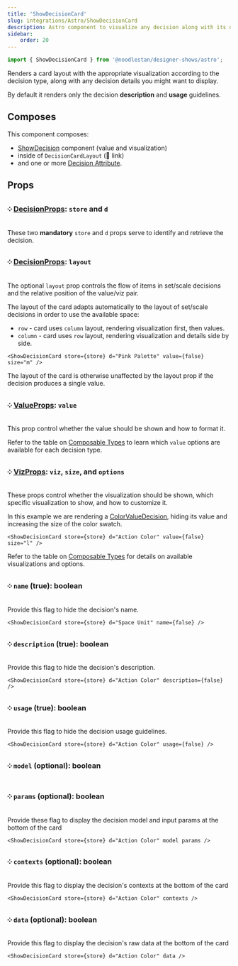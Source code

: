 ```yaml
---
title: 'ShowDecisionCard'
slug: integrations/Astro/ShowDecisionCard
description: Astro component to visualize any decision along with its details in a card layout.
sidebar:
    order: 20
---
```





```ts
import { ShowDecisionCard } from '@noodlestan/designer-shows/astro';
```

Renders a card layout with the appropriate visualization according to the decision type, along with any decision details you might want to display.

By default it renders only the decision **description** and **usage** guidelines.

<ShowDecisionCard store={store} d="Action Color" />

## Composes

This component composes:

-   [ShowDecision](/integrations/Astro/ShowDecision) component (value and visualization)
-   inside of `DecisionCardLayout` (🚧 link)
-   and one or more [Decision Attribute](/integrations/Astro/Composable/Attributes).

## Props

### ༶ [DecisionProps](/integrations/Astro/Props): `store` and `d`

These two **mandatory** `store` and `d` props serve to identify and retrieve the decision.

### ༶ [DecisionProps](/integrations/Astro/Props): `layout`

The optional `layout` prop controls the flow of items in set/scale decisions and the relative position of the value/viz pair.

The layout of the card adapts automatically to the layout of set/scale decisions in order to use the available space:

-   `row` - card uses `column` layout, rendering visualization first, then values.
-   `column` - card uses `row` layout, rendering visualization and details side by side.

```mdx
<ShowDecisionCard store={store} d="Pink Palette" value={false} size="m" />
```

<ShowDecisionCard store={store} d="Pink Palette" value={false} size="m" />

The layout of the card is otherwise unaffected by the layout prop if the decision produces a single value.

### ༶ [ValueProps](/integrations/Astro/Props#valueprops): `value`

This prop control whether the value should be shown and how to format it.

Refer to the table on [Composable Types](/integrations/Astro/Composable/Types) to learn which `value` options are available for each decision type.

### ༶ [VizProps](/integrations/Astro/Props#vizprops): `viz`, `size`, and `options`

These props control whether the visualization should be shown, which specific visualization to show, and how to customize it.

In this example we are rendering a [ColorValueDecision](/models/decision-types/color-value), hiding its value and increasing the size of the color swatch.

```mdx
<ShowDecisionCard store={store} d="Action Color" value={false} size="l" />
```

<ShowDecisionCard store={store} d="Action Color" value={false} size="l" />

Refer to the table on [Composable Types](/integrations/Astro/Composable/Types) for details on available visualizations and options.

### ༶ `name` (true): boolean

Provide this flag to hide the decision's name.

```mdx
<ShowDecisionCard store={store} d="Space Unit" name={false} />
```

<ShowDecisionCard store={store} d="Space Unit" name={false} />

### ༶ `description` (true): boolean

Provide this flag to hide the decision's description.

```mdx
<ShowDecisionCard store={store} d="Action Color" description={false} />
```

<ShowDecisionCard store={store} d="Action Color" description={false} />

### ༶ `usage` (true): boolean

Provide this flag to hide the decision usage guidelines.

```mdx
<ShowDecisionCard store={store} d="Action Color" usage={false} />
```

### ༶ `model` (optional): boolean

### ༶ `params` (optional): boolean

Provide these flag to display the decision model and input params at the bottom of the card

```mdx
<ShowDecisionCard store={store} d="Action Color" model params />
```

<ShowDecisionCard store={store} d="Action Color" model params />

### ༶ `contexts` (optional): boolean

Provide this flag to display the decision's contexts at the bottom of the card

```mdx
<ShowDecisionCard store={store} d="Action Color" contexts />
```

<ShowDecisionCard store={store} d="Action Color" contexts />

### ༶ `data` (optional): boolean

Provide this flag to display the decision's raw data at the bottom of the card

```mdx
<ShowDecisionCard store={store} d="Action Color" data />
```

<ShowDecisionCard store={store} d="Action Color" data />
